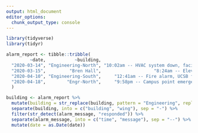 ```yaml
---
output: html_document
editor_options: 
  chunk_output_type: console
---
```


```r
library(tidyverse)
library(tidyr)
```

```r
alarm_report <- tibble::tribble(
         ~date,           ~building,                                               ~alarm_message,
  "2020-03-14", "Engineering-North", "10:02am -- HVAC system down, facilities management alerted",
  "2020-03-15",         "Bren Hall",                    "8:24am -- Elevator North out of service",
  "2020-04-10", "Engineering-South",     "12:41am -- Fire alarm, UCSB fire responded and cleared",
  "2020-04-18",        "Engr-North",     "9:58pm -- Campus point emergency siren, UCPD responded"
  )
```

```r
building <- alarm_report %>%
  mutate(building = str_replace(building, pattern = "Engineering", replacement = "Engr")) %>%
  separate(building, into = c("building", "wing"), sep = "-") %>%
  filter(str_detect(alarm_message, "responded")) %>%
  separate(alarm_message, into = c("time", "message"), sep = "--") %>%
  mutate(date = as.Date(date))
```



